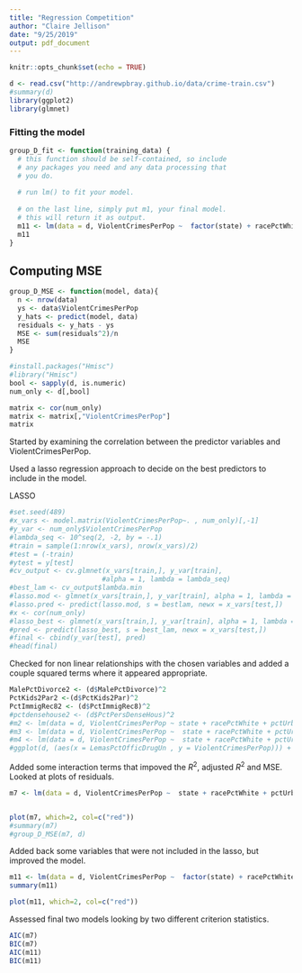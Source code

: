 ```yaml
---
title: "Regression Competition"
author: "Claire Jellison"
date: "9/25/2019"
output: pdf_document
---
```


```r
knitr::opts_chunk$set(echo = TRUE)
```

```r
d <- read.csv("http://andrewpbray.github.io/data/crime-train.csv")
#summary(d)
library(ggplot2)
library(glmnet)
```


### Fitting the model 

```r
group_D_fit <- function(training_data) {
  # this function should be self-contained, so include 
  # any packages you need and any data processing that 
  # you do.
  
  # run lm() to fit your model.
  
  # on the last line, simply put m1, your final model.
  # this will return it as output.
  m11 <- lm(data = d, ViolentCrimesPerPop ~  factor(state) + racePctWhite + pctUrban  + PctEmploy + MalePctDivorce + MalePctDivorce^2 + PctKids2Par + PctKids2Par^2  + PctWorkMom + PctPersDenseHous  + NumStreet + PctVacantBoarded + PctImmigRec8 + PctImmigRec8^2 + PctIlleg +  PctHousOccup + PctWorkMom*MalePctDivorce + pctUrban*racePctWhite + PctEmploy*racePctWhite + pctUrban*PctHousOccup + PctEmploy*pctUrban + PctIlleg*PctEmploy + PctImmigRec8*PctVacantBoarded + PctNotHSGrad + PctLess9thGrade + NumInShelters+PctEmploy*pctUrban + PctIlleg*PctEmploy + PctImmigRec8*PctVacantBoarded+PctNotHSGrad + PctLess9thGrade + NumInShelters)
  m11
}
```

##  Computing MSE

```r
group_D_MSE <- function(model, data){
  n <- nrow(data)
  ys <- data$ViolentCrimesPerPop 
  y_hats <- predict(model, data)
  residuals <- y_hats - ys
  MSE <- sum(residuals^2)/n
  MSE
}
```



```r
#install.packages("Hmisc")
#library("Hmisc")
bool <- sapply(d, is.numeric)
num_only <- d[,bool]

matrix <- cor(num_only)
matrix <- matrix[,"ViolentCrimesPerPop"]
matrix
```

Started by examining the correlation between the predictor variables and ViolentCrimesPerPop.

Used a lasso regression approach to decide on the best predictors to include in the model. 

LASSO
```r
#set.seed(489)
#x_vars <- model.matrix(ViolentCrimesPerPop~. , num_only)[,-1]
#y_var <- num_only$ViolentCrimesPerPop
#lambda_seq <- 10^seq(2, -2, by = -.1)
#train = sample(1:nrow(x_vars), nrow(x_vars)/2)
#test = (-train)
#ytest = y[test]
#cv_output <- cv.glmnet(x_vars[train,], y_var[train],
                       #alpha = 1, lambda = lambda_seq)
#best_lam <- cv_output$lambda.min
#lasso.mod <- glmnet(x_vars[train,], y_var[train], alpha = 1, lambda = lambda)
#lasso.pred <- predict(lasso.mod, s = bestlam, newx = x_vars[test,])
#x <- cor(num_only)
#lasso_best <- glmnet(x_vars[train,], y_var[train], alpha = 1, lambda = best_lam)
#pred <- predict(lasso_best, s = best_lam, newx = x_vars[test,])
#final <- cbind(y_var[test], pred)
#head(final)
```

Checked for non linear relationships with the chosen variables and added a couple squared terms where it appeared appropriate. 
```r
MalePctDivorce2 <- (d$MalePctDivorce)^2
PctKids2Par2 <-(d$PctKids2Par)^2
PctImmigRec82 <- (d$PctImmigRec8)^2
#pctdensehouse2 <- (d$PctPersDenseHous)^2
#m2 <- lm(data = d, ViolentCrimesPerPop ~ state + racePctWhite + pctUrban + PctUnemployed + PctEmploy + MalePctDivorce + PctKids2Par + PctWorkMom + PctPersDenseHous + NumStreet + PctVacantBoarded + PctImmigRec8 + PctIlleg + PctHousOccup + LemasPctOfficDrugUn) 
#m3 <- lm(data = d, ViolentCrimesPerPop ~  state + racePctWhite + pctUrban + PctUnemployed + MalePctDivorce + maledivorce2 + PctKids2Par + PctWorkMom + PctPersDenseHous + NumStreet + PctVacantBoarded + PctImmigRec8 + PctIlleg + PctHousOccup + LemasPctOfficDrugUn) 
#m4 <- lm(data = d, ViolentCrimesPerPop ~  state + racePctWhite + pctUrban + PctUnemployed + MalePctDivorce + maledivorce2 + PctKids2Par + pctkids2par2 + PctWorkMom + PctPersDenseHous + NumStreet + PctVacantBoarded + PctImmigRec8 + PctIlleg + PctHousOccup + LemasPctOfficDrugUn) 
#ggplot(d, (aes(x = LemasPctOfficDrugUn , y = ViolentCrimesPerPop))) + geom_point(position = "jitter")

```

Added some interaction terms that impoved the $R^{2}$, adjusted $R^{2}$ and MSE. Looked at plots of residuals.

```r
m7 <- lm(data = d, ViolentCrimesPerPop ~  state + racePctWhite + pctUrban  + PctEmploy + MalePctDivorce + MalePctDivorce2 + PctKids2Par + PctKids2Par2  + PctWorkMom + PctPersDenseHous  + NumStreet + PctVacantBoarded + PctImmigRec8 + PctImmigRec82 + PctIlleg +  PctHousOccup + LemasPctOfficDrugUn + PctWorkMom*MalePctDivorce + pctUrban*racePctWhite + racePctWhite*PctIlleg*PctWorkMom + PctEmploy*racePctWhite + pctUrban*PctHousOccup + PctEmploy*pctUrban + PctIlleg*PctEmploy + PctImmigRec8*PctVacantBoarded + PctNotHSGrad + PctLess9thGrade + NumInShelters) 


plot(m7, which=2, col=c("red")) 
#summary(m7)
#group_D_MSE(m7, d)
```


Added back some variables that were not included in the lasso, but improved the model. 

```r

m11 <- lm(data = d, ViolentCrimesPerPop ~  factor(state) + racePctWhite + pctUrban  + PctEmploy + MalePctDivorce + MalePctDivorce^2 + PctKids2Par + PctKids2Par^2  + PctWorkMom + PctPersDenseHous  + NumStreet + PctVacantBoarded + PctImmigRec8 + PctImmigRec8^2 + PctIlleg +  PctHousOccup + PctWorkMom*MalePctDivorce + pctUrban*racePctWhite + PctEmploy*racePctWhite + pctUrban*PctHousOccup + PctEmploy*pctUrban + PctIlleg*PctEmploy + PctImmigRec8*PctVacantBoarded + PctNotHSGrad + PctLess9thGrade + NumInShelters+PctEmploy*pctUrban + PctIlleg*PctEmploy + PctImmigRec8*PctVacantBoarded+PctNotHSGrad + PctLess9thGrade + NumInShelters)
summary(m11)

plot(m11, which=2, col=c("red")) 
```

Assessed final two models looking by two different criterion statistics. 
```r
AIC(m7)
BIC(m7)
AIC(m11)
BIC(m11)
```

